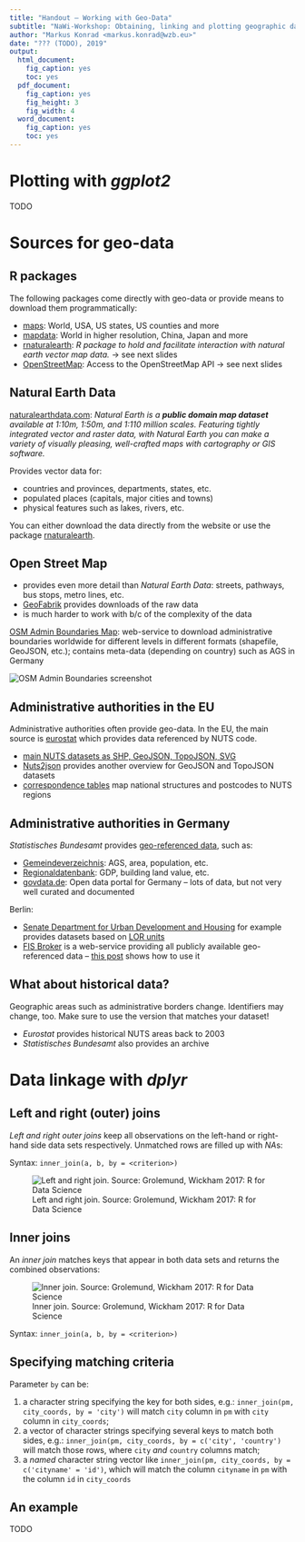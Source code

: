 ```yaml
---
title: "Handout – Working with Geo-Data"
subtitle: "NaWi-Workshop: Obtaining, linking and plotting geographic data"
author: "Markus Konrad <markus.konrad@wzb.eu>"
date: "??? (TODO), 2019"
output: 
  html_document: 
    fig_caption: yes
    toc: yes
  pdf_document: 
    fig_caption: yes
    fig_height: 3
    fig_width: 4
  word_document: 
    fig_caption: yes
    toc: yes
---
```



# Plotting with *ggplot2*

TODO

# Sources for geo-data

## R packages

The following packages come directly with geo-data or provide means to download them programmatically:

- [maps](https://cran.r-project.org/web/packages/maps/index.html): World, USA, US states, US counties and more
- [mapdata](https://cran.r-project.org/web/packages/mapdata/index.html): World in higher resolution, China, Japan and more
- [rnaturalearth](https://cran.r-project.org/web/packages/rnaturalearth/index.html): *R package to hold and facilitate interaction with natural earth vector map data.* &rarr; see next slides
- [OpenStreetMap](https://cran.r-project.org/web/packages/OpenStreetMap/): Access to the OpenStreetMap API &rarr; see next slides


## Natural Earth Data

[naturalearthdata.com](http://www.naturalearthdata.com/): *Natural Earth is a **public domain map dataset** available at 1:10m, 1:50m, and 1:110 million scales. Featuring tightly integrated vector and raster data, with Natural Earth you can make a variety of visually pleasing, well-crafted maps with cartography or GIS software.*

Provides vector data for:

- countries and provinces, departments, states, etc.
- populated places (capitals, major cities and towns)
- physical features such as lakes, rivers, etc.

You can either download the data directly from the website or use the package [rnaturalearth](https://cran.r-project.org/web/packages/rnaturalearth/index.html).


## Open Street Map

- provides even more detail than *Natural Earth Data*: streets, pathways, bus stops, metro lines, etc.
- [GeoFabrik](https://download.geofabrik.de/) provides downloads of the raw data
- is much harder to work with b/c of the complexity of the data

[OSM Admin Boundaries Map](https://wambachers-osm.website/boundaries/): web-service to download administrative boundaries worldwide for different levels in different formats (shapefile, GeoJSON, etc.); contains meta-data (depending on country) such as AGS in Germany

<div class="fullfig">
  <img src="figures/osm-boundaries.png" alt="OSM Admin Boundaries screenshot" style="max-height:50%">
</div>


## Administrative authorities in the EU

Administrative authorities often provide geo-data. In the EU, the main source is [eurostat](https://ec.europa.eu/eurostat) which provides data referenced by NUTS code.

- [main NUTS datasets as SHP, GeoJSON, TopoJSON, SVG](https://ec.europa.eu/eurostat/web/gisco/geodata/reference-data/administrative-units-statistical-units/nuts)
- [Nuts2json](https://github.com/eurostat/Nuts2json) provides another overview for GeoJSON and TopoJSON datasets
- [correspondence tables](https://ec.europa.eu/eurostat/web/nuts/correspondence-tables/postcodes-and-nuts) map national structures and postcodes to NUTS regions

## Administrative authorities in Germany

*Statistisches Bundesamt* provides [geo-referenced data](https://www.destatis.de/DE/Themen/Laender-Regionen/Regionales/_inhalt.html), such as:

- [Gemeindeverzeichnis](https://www.destatis.de/DE/Themen/Laender-Regionen/Regionales/Gemeindeverzeichnis/_inhalt.html): AGS, area, population, etc.
- [Regionaldatenbank](https://www.regionalstatistik.de/genesis/online): GDP, building land value, etc.
- [govdata.de](https://www.govdata.de/): Open data portal for Germany -- lots of data, but not very well curated and documented

Berlin:

- [Senate Department for Urban Development and Housing](http://www.stadtentwicklung.berlin.de/planen/basisdaten_stadtentwicklung/index.shtml) for example provides datasets based on [LOR units](http://www.stadtentwicklung.berlin.de/planen/basisdaten_stadtentwicklung/lor/index.shtml)
- [FIS Broker](https://fbinter.stadt-berlin.de/fb/index.jsp) is a web-service providing all publicly available geo-referenced data -- [this post](https://lab.technologiestiftung-berlin.de/projects/fisbroker-to-qgis/index.html) shows how to use it


## What about historical data?

Geographic areas such as administrative borders change. Identifiers may change, too. Make sure to use the version that matches your dataset!

- *Eurostat* provides historical NUTS areas back to 2003
- *Statistisches Bundesamt* also provides an archive


# Data linkage with *dplyr*

## Left and right (outer) joins

*Left and right outer joins* keep all observations on the left-hand or right-hand side data sets respectively. Unmatched rows are filled up with *NA*s:

Syntax: `inner_join(a, b, by = <criterion>)`

![Left and right join. Source: Grolemund, Wickham 2017: R for Data Science](figures/join-leftright.png)

## Inner joins

An *inner join* matches keys that appear in both data sets and returns the combined observations:

![Inner join. Source: Grolemund, Wickham 2017: R for Data Science](figures/join-inner.png)

Syntax: `inner_join(a, b, by = <criterion>)`

## Specifying matching criteria

Parameter `by` can be:

1. a character string specifying the key for both sides, e.g.: `inner_join(pm, city_coords, by = 'city')` will match `city` column in `pm` with `city` column in `city_coords`;
2. a vector of character strings specifying several keys to match both sides, e.g.: `inner_join(pm, city_coords, by = c('city', 'country')` will match those rows, where `city` *and* `country` columns match;
3. a *named* character string vector like `inner_join(pm, city_coords, by = c('cityname' = 'id')`, which will match the column `cityname` in `pm` with the column `id` in `city_coords`


## An example

TODO
